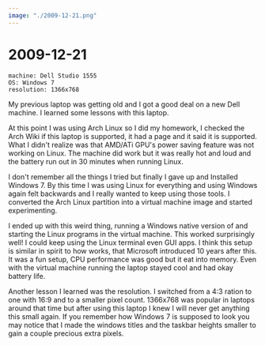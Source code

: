 ```yaml
---
image: "./2009-12-21.png"
---
```



# 2009-12-21

```
machine: Dell Studio 1555
OS: Windows 7
resolution: 1366x768
```

My previous laptop was getting old and I got a good deal on a new Dell machine.
I learned some lessons with this laptop.

At this point I was using Arch Linux so I did my homework, I checked the Arch
Wiki if this laptop is supported, it had a page and it said it is supported.
What I didn't realize was that AMD/ATi GPU's power saving feature was not
working on Linux. The machine did work but it was really hot and loud and the
battery run out in 30 minutes when running Linux.

I don't remember all the things I tried but finally I gave up and Installed
Windows 7. By this time I was using Linux for everything and using Windows
again felt backwards and I really wanted to keep using those tools. I converted
the Arch Linux partition into a virtual machine image and started experimenting.

I ended up with this weird thing, running a Windows native version of <W
page="X_Window_System" text="X server"/> and starting the Linux programs in the
virtual machine. This worked surprisingly well! I could keep using the Linux
terminal even GUI apps. I think this setup is similar in spirit to how <W
page="Windows_Subsystem_for_Linux#WSL_2" text="WSL2" /> works, that Microsoft
introduced 10 years after this. It was a fun setup, CPU performance was good
but it eat into memory. Even with the virtual machine running the laptop stayed
cool and had okay battery life.


Another lesson I learned was the resolution. I switched from a 4:3 ration to
one with 16:9 and to a smaller pixel count. 1366x768 was popular in laptops
around that time but after using this laptop I knew I will never get anything
this small again. If you remember how Windows 7 is supposed to look you may notice
that I made the windows titles and the taskbar heights smaller to gain a couple 
precious extra pixels. 
